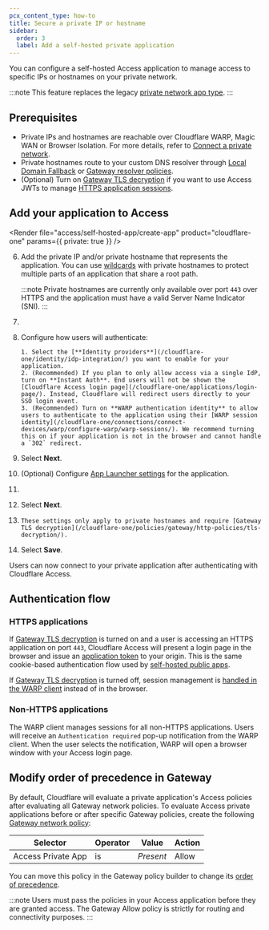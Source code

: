 ```yaml
---
pcx_content_type: how-to
title: Secure a private IP or hostname
sidebar:
  order: 3
  label: Add a self-hosted private application
---
```



You can configure a self-hosted Access application to manage access to specific IPs or hostnames on your private network.

:::note
This feature replaces the legacy [private network app type](/cloudflare-one/applications/non-http/legacy-private-network-app/).
:::

## Prerequisites

- Private IPs and hostnames are reachable over Cloudflare WARP, Magic WAN or Browser Isolation. For more details, refer to [Connect a private network](/cloudflare-one/connections/connect-networks/private-net/).
- Private hostnames route to your custom DNS resolver through [Local Domain Fallback](/cloudflare-one/connections/connect-devices/warp/configure-warp/route-traffic/local-domains/) or [Gateway resolver policies](/cloudflare-one/policies/gateway/resolver-policies/).
- (Optional) Turn on [Gateway TLS decryption](/cloudflare-one/policies/gateway/http-policies/tls-decryption/) if you want to use Access JWTs to manage [HTTPS application sessions](#https-applications).

## Add your application to Access

<Render
	file="access/self-hosted-app/create-app"
	product="cloudflare-one"
	params={{ private: true }}
/>

6.  Add the private IP and/or private hostname that represents the application. You can use [wildcards](/cloudflare-one/policies/access/app-paths/) with private hostnames to protect multiple parts of an application that share a root path.

    :::note
    Private hostnames are currently only available over port `443` over HTTPS and the application must have a valid Server Name Indicator (SNI).
    :::

7.  <Render file="access/add-access-policies" product="cloudflare-one" />

8.  Configure how users will authenticate:

        1. Select the [**Identity providers**](/cloudflare-one/identity/idp-integration/) you want to enable for your application.
        2. (Recommended) If you plan to only allow access via a single IdP, turn on **Instant Auth**. End users will not be shown the [Cloudflare Access login page](/cloudflare-one/applications/login-page/). Instead, Cloudflare will redirect users directly to your SSO login event.
        3. (Recommended) Turn on **WARP authentication identity** to allow users to authenticate to the application using their [WARP session identity](/cloudflare-one/connections/connect-devices/warp/configure-warp/warp-sessions/). We recommend turning this on if your application is not in the browser and cannot handle a `302` redirect.

9.  Select **Next**.

10. (Optional) Configure [App Launcher settings](/cloudflare-one/applications/app-launcher/) for the application.

11. <Render file="access/access-block-page" product="cloudflare-one" />

12. Select **Next**.

13. <Render
    	file="access/self-hosted-app/advanced-settings"
    	product="cloudflare-one"
    />

        These settings only apply to private hostnames and require [Gateway TLS decryption](/cloudflare-one/policies/gateway/http-policies/tls-decryption/).

14. Select **Save**.

Users can now connect to your private application after authenticating with Cloudflare Access.

## Authentication flow

### HTTPS applications

If [Gateway TLS decryption](/cloudflare-one/policies/gateway/http-policies/tls-decryption/) is turned on and a user is accessing an HTTPS application on port `443`, Cloudflare Access will present a login page in the browser and issue an [application token](/cloudflare-one/identity/authorization-cookie/application-token/) to your origin. This is the same cookie-based authentication flow used by [self-hosted public apps](/cloudflare-one/applications/configure-apps/self-hosted-public-app/).

If [Gateway TLS decryption](/cloudflare-one/policies/gateway/http-policies/tls-decryption/) is turned off, session management is [handled in the WARP client](#non-https-applications) instead of in the browser.

### Non-HTTPS applications

The WARP client manages sessions for all non-HTTPS applications. Users will receive an `Authentication required` pop-up notification from the WARP client. When the user selects the notification, WARP will open a browser window with your Access login page.

<Render file="gateway/client-notifications-os" product="cloudflare-one" />

## Modify order of precedence in Gateway

By default, Cloudflare will evaluate a private application's Access policies after evaluating all Gateway network policies. To evaluate Access private applications before or after specific Gateway policies, create the following [Gateway network policy](/cloudflare-one/policies/gateway/network-policies/):

| Selector           | Operator | Value     | Action |
| ------------------ | -------- | --------- | ------ |
| Access Private App | is       | _Present_ | Allow  |

You can move this policy in the Gateway policy builder to change its [order of precedence](/cloudflare-one/policies/gateway/order-of-enforcement/#order-of-precedence).

:::note
Users must pass the policies in your Access application before they are granted access. The Gateway Allow policy is strictly for routing and connectivity purposes.
:::
